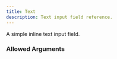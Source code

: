 ---
title: Text
description: Text input field reference.
---


<InputFieldInfo type={InputFieldType.TEXT}></InputFieldInfo>

A simple inline text input field.

### Allowed Arguments

<InputFieldAllowedArguments type={InputFieldType.TEXT}></InputFieldAllowedArguments>
